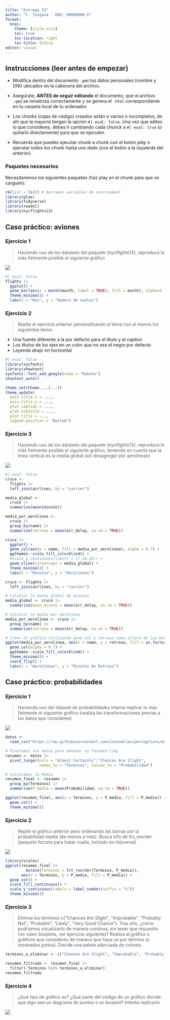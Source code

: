 ```yaml
---
title: "Entrega IV"
author: "C. Tangana - DNI: 00000000-X"
format:
  html:
    theme: [style.scss]
    toc: true
    toc-location: right
    toc-title: Índice
editor: visual
---
```


## Instrucciones (leer antes de empezar)

-   Modifica dentro del documento `.qmd` tus datos personales (nombre y DNI) ubicados en la cabecera del archivo.

-   Asegúrate, **ANTES de seguir editando** el documento, que el archivo `.qmd` se renderiza correctamente y se genera el `.html` correspondiente en tu carpeta local de tu ordenador.

-   Los chunks (cajas de código) creados están o vacíos o incompletos, de ahí que la mayoría tengan la opción `#| eval: false`. Una vez que edites lo que consideres, debes ir cambiando cada chunck a `#| eval: true` (o quitarlo directamente) para que se ejecuten.

-   Recuerda que puedes ejecutar chunk a chunk con el botón *play* o ejecutar todos los chunk hasta uno dado (con el botón a la izquierda del anterior).

### Paquetes necesarios

Necesitaremos los siguientes paquetes (haz play en el chunk para que se carguen):

```r
rm(list = ls()) # Borramos variables de environment
library(glue)
library(tidyverse)
library(readxl)
library(nycflights13)
```

## Caso práctico: aviones

### Ejercicio 1

> Haciendo uso de los datasets del paquete {nycflights13}, reproduce lo más fielmente posible el siguiente gráfico

![](./fig1.jpg)

```r
#| eval: false
flights |> 
  ggplot() + 
  geom_bar(aes(x = month(month, label = TRUE), fill = month), alpha=0.7) +
  theme_minimal() +
  labs(x = "Mes", y = "Numero de vuelos")
```



### Ejercicio 2

> Repite el ejercicio anterior personalizando el tema con al menos los siguientes items:

-   Una fuente diferente a la por defecto para el título y el caption
-   Los títulos de los ejes en un color que no sea el negro por defecto
-   Leyenda abajo en horizontal

```r
#| eval: false
library(sysfonts)
library(showtext)
sysfonts::font_add_google(name = "Roboto")
showtext_auto()

theme_set(theme_...(...))
theme_update(
  axis.title.x = ...,
  axis.title.y = ...,
  plot.caption = ...,
  plot.subtitle = ...,
  plot.title = ...,
  legend.position = "Bottom")
```

### Ejercicio 3

> Haciendo uso de los datasets del paquete {nycflights13}, reproduce lo más fielmente posible el siguiente gráfico, teniendo en cuenta que la línea vertical es la media global (sin desagregar por aerolíneas)

![](./fig2.jpg)

```r
#| eval: false
cruce <- 
  flights |> 
  left_join(airlines, by = "carrier")

media_global <- 
  cruce |> 
  summarise(mean(minute))

media_por_aerolinea <-
  cruce |> 
  group_by(name) |> 
  summarise(retraso = mean(arr_delay, na.rm = TRUE))

cruce |> 
  ggplot() + 
  geom_col(aes(x = name, fill = media_por_aerolinea), alpha = 0.7) +
  ggthemes::scale_fill_colorblind() +
  #scale_y_continuous(limits = c(-10,20)) +
  geom_vline(xintercept = media_global) +
  theme_minimal() +
  labs(x = "Minutos", y = "Aerolineas")
```

```r
cruce <- flights |> 
  left_join(airlines, by = "carrier")

# Calcular la media global de minutos
media_global <- cruce |> 
  summarise(mean_minute = mean(arr_delay, na.rm = TRUE))

# Calcular la media por aerolínea
media_por_aerolinea <- cruce |> 
  group_by(name) |> 
  summarise(retraso = mean(arr_delay, na.rm = TRUE))

# Crear el gráfico utilizando geom_col y retraso como altura de las barras
ggplot(media_por_aerolinea, aes(x = name, y = retraso, fill = as.factor(retraso))) +
  geom_col(alpha = 0.7) +
  ggthemes::scale_fill_colorblind() +
  theme_minimal() +
  coord_flip() +
  labs(x = "Aerolíneas", y = "Minutos de Retraso")
```

## Caso práctico: probabilidades

### Ejercicio 1

> Haciendo uso del dataset de probabilidades intenta replicar lo más fielmente el siguiente gráfico (realiza las transformaciones previas a los datos que consideres)

![](./fig3.jpg)

```r
datos <-
  read_csv("https://raw.githubusercontent.com/zonination/perceptions/master/probly.csv")

# Pivotamos los datos para obtener un formato tidy
resumen <- datos |> 
  pivot_longer(cols = "Almost Certainly":"Chances Are Slight",
               names_to = "Terminos", values_to = "Probabilidad")

# Calculamos la Media 
resumen_final <- resumen |> 
  group_by(Terminos) |> 
  summarise(P_media = mean(Probabilidad, na.rm = TRUE))

ggplot(resumen_final, aes(x = Terminos, y = P_media, fill = P_media)) +
  geom_col() +
  theme_minimal()
```

### Ejercicio 2

> Repite el gráfico anterior pero ordenando las barras por la probabilidad media (de menos a más). Busca info de fct_reorder (paquete forcats para tratar cualis, incluido en tidyverse)

![](./fig4.jpg)

```r
library(scales)
ggplot(resumen_final |> 
         mutate(Terminos = fct_reorder(Terminos, P_media)),
       aes(x = Terminos, y = P_media, fill = P_media)) +
  geom_col() +
  scale_fill_continuous() +
  scale_y_continuous(labels = label_number(suffix = "%"))
  theme_minimal()
```

### Ejercicio 3

> Elimina los términos c("Chances Are Slight", "Improbable", "Probably Not", "Probable", "Likely", "Very Good Chance"). Tras ello, ¿cómo podríamos visualizarlo de manera continua, sin tener que resumirlo (no valen boxplots, ver ejercicio siguiente)? Realiza el gráfico o gráficos que consideres de manera que haya un por término (y mostrados juntos). Decide una paleta adecuada de colores.

```r
terminos_a_eliminar <- c("Chances Are Slight", "Improbable", "Probably Not", "Probable", "Likely", "Very Good Chance")

resumen_filtrado <- resumen_final |> 
  filter(!Terminos %in% terminos_a_eliminar)
resumen_filtrado
```

### Ejercicio 4

> ¿Qué tipo de gráfico es? ¿Qué parte del código de un gráfico decide que algo sea un diagrama de puntos o un boxplot? Intenta replicarlo

![](./fig5.png)

